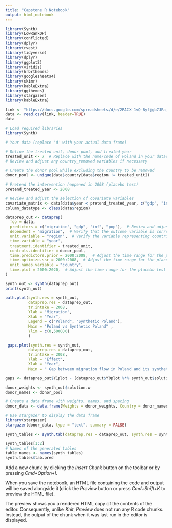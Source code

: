 ```yaml
---
title: "Capstone R Notebook"
output: html_notebook
---
```




```r
library(Synth)
library(LowRankQP)
library(conflicted)
library(dplyr)
library(rvest)
library(tidyverse)
library(dplyr)
library(ggplot2)
library(viridis)
library(hrbrthemes)
library(googlesheets4)
library(skimr)
library(kableExtra)
library(ggthemes)
library(stargazer)
library(kableExtra)
```

```r
link <- "https://docs.google.com/spreadsheets/d/e/2PACX-1vQ-8yfjgb7JFa_q4MvpU0vqtE6dnLR2veB8B-XZq-SzVUQKft1Wu05uCMalln9eCjD6Jc4IrRyZPqtn/pub?output=csv"
data <- read.csv(link, header=TRUE)
data
```

```r
# Load required libraries
library(Synth)

# Your data (replace 'd' with your actual data frame)

# Define the treated unit, donor pool, and treated year
treated_unit <- 7  # Replace with the name/code of Poland in your dataset
# Review and adjust any country_removed variables if necessary

# Create the donor pool while excluding the country to be removed
donor_pool <- unique(data$country[data$region != treated_unit])

# Pretend the intervention happened in 2008 (placebo test)
pretend_treated_year <- 2008

# Review and adjust the selection of covariate variables
covariate_matrix <- data[data$year < pretend_treated_year, c("gdp", "inf", "pop", "unemp")]
column_datatype <- class(data$region)

dataprep_out <- dataprep(
  foo = data,
  predictors = c("migration", "gdp", "inf", "pop"),  # Review and adjust the predictors
  dependent = "migration",  # Verify that the outcome variable is correctly specified
  unit.variable = "region",  # Verify the variable representing countries/regions
  time.variable = "year",
  treatment.identifier = treated_unit,
  controls.identifier = donor_pool,
  time.predictors.prior = 2000:2008,  # Adjust the time range for the placebo test
  time.optimize.ssr = 2000:2008,  # Adjust the time range for the placebo test
  unit.names.variable = "country",
  time.plot = 2000:2020,  # Adjust the time range for the placebo test
)

synth_out <- synth(dataprep_out)
print(synth_out)
```

```r
path.plot(synth.res = synth_out,
          dataprep.res = dataprep_out,
          tr.intake = 2008,
          Ylab = "Migration",
          Xlab = "Year",
          Legend = c("Poland", "Synthetic Poland"),
          Main = "Poland vs Synthetic Poland" ,
          Ylim = c(0,500000)
          )
```

```r
 gaps.plot(synth.res = synth_out,
          dataprep.res = dataprep_out,
          tr.intake = 2008,
          Ylab = "Effect",
          Xlab = "Year",
          Main = " Gap between migration flow in Poland and its synthetic version")
```

```r
gaps <- dataprep_out$Y1plot - (dataprep_out$Y0plot %*% synth_out$solution.w)

donor_weights <- synth_out$solution.w
donor_names <- donor_pool

# Create a data frame with weights, names, and spacing
donor_data <- data.frame(Weights = donor_weights, Country = donor_names)

# Use stargazer to display the data frame
library(stargazer)
stargazer(donor_data, type = "text", summary = FALSE)
```

```r
synth_tables <- synth.tab(dataprep.res = dataprep_out, synth.res = synth_out)

synth_tables[1:2]
# Names of the generated tables
table_names <- names(synth_tables)
synth.tables$tab.pred

```

Add a new chunk by clicking the *Insert Chunk* button on the toolbar or by pressing *Cmd+Option+I*.

When you save the notebook, an HTML file containing the code and output will be saved alongside it (click the *Preview* button or press *Cmd+Shift+K* to preview the HTML file).

The preview shows you a rendered HTML copy of the contents of the editor. Consequently, unlike *Knit*, *Preview* does not run any R code chunks. Instead, the output of the chunk when it was last run in the editor is displayed.
